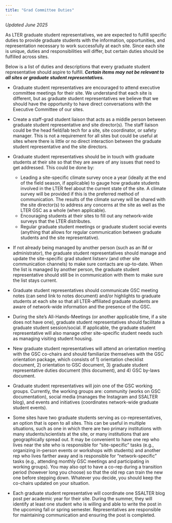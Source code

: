 ```yaml
---
title: "Grad Committee Duties"
---
```


*Updated June 2025*

As LTER graduate student representatives, we are expected to fulfill specific duties to provide graduate students with the information, opportunities, and representation necessary to work successfully at each site. Since each site is unique, duties and responsibilities will differ, but certain duties should be fulfilled across sites. 

Below is a list of duties and descriptions that every graduate student representative should aspire to fulfill. ***Certain items may not be relevant to all sites or graduate student representatives.***

*  Graduate student representatives are encouraged to attend executive committee meetings for their site. We understand that each site is different, but as graduate student representatives we believe that we should have the opportunity to have direct conversations with the Executive Committee of our sites.

*  Create a staff-grad student liaison that acts as a middle person between graduate student representative and site director(s). The staff liaison could be the head field/lab tech for a site, site coordinator, or safety manager. This is not a requirement for all sites but could be useful at sites where there is little or no direct interaction between the graduate student representative and the site directors.

*  Graduate student representatives should be in touch with graduate students at their site so that they are aware of any issues that need to get addressed. This could be done by:
    *  Leading a site-specific climate survey once a year (ideally at the end of the field season, if applicable) to gauge how graduate students involved in the LTER feel about the current state of the site. A climate survey will be provided if this is the preferred method of communication. The results of the climate survey will be shared with the site director(s) to address any concerns at the site as well as the LTER GSC as a whole (when applicable).
    *  Encouraging students at their sites to fill out any network-wide surveys that the LTER distributes.
    *  Regular graduate student meetings or graduate student social events (anything that allows for regular communication between graduate students and the site representative).

*  If not already being managed by another person (such as an IM or administrator), the graduate student representatives should manage and update the site-specific grad student listserv (and other site communication channels) to make sure contacts are up-to-date. When the list is managed by another person, the graduate student representative should still be in communication with them to make sure the list stays current.

*  Graduate student representatives should communicate GSC meeting notes (can send link to notes document) and/or highlights to graduate students at each site so that all LTER-affiliated graduate students are aware of network-wide information and the presence of the GSC. 

*  During the site’s All-Hands-Meetings (or another applicable time, if a site does not have one), graduate student representatives should facilitate a graduate student session/social. If applicable, the graduate student representative will also manage other site-specific student needs such as managing visiting student housing.

*  New graduate student representatives will attend an orientation meeting with the GSC co-chairs and should familiarize themselves with the GSC orientation package, which consists of 1) orientation checklist document, 2) orientation to GSC document, 3) graduate student representative duties document (this document), and 4) GSC by-laws document.

*  Graduate student representatives will join one of the GSC working groups. Currently, the working groups are: community (works on GSC documentation), social media (manages the Instagram and SSALTER blog), and events and initiatives (coordinates network-wide graduate student events).

*  Some sites have two graduate students serving as co-representatives, an option that is open to all sites. This can be useful in multiple situations, such as one in which there are two primary institutions with many students/scientists at the site, or many institutions that are geographically spread out. It may be convenient to have one rep who lives near the site who is responsible for “site-specific” tasks (e.g., organizing in-person events or workshops with students) and another rep who lives farther away and is responsible for “network-specific” tasks (e.g., attending monthly GSC meetings and participating in working groups). You may also opt to have a co-rep during a transition period (however long you choose) so that the old rep can train the new one before stepping down. Whatever you decide, you should keep the co-chairs updated on your situation.

*  Each graduate student representative will coordinate one SSALTER blog post per academic year for their site. During the summer, they will identify at least one student who is willing and able to write the post in the upcoming fall or spring semester. Representatives are responsible for maintaining communication and ensuring the post is completed.
